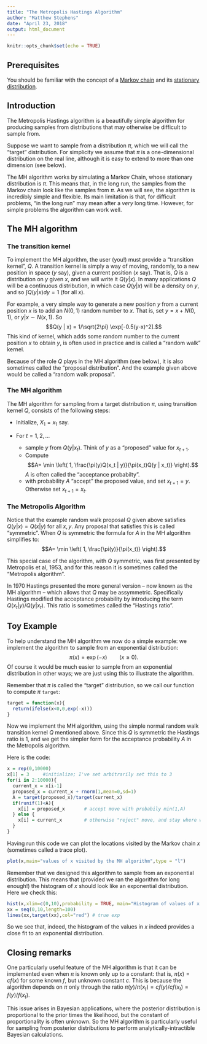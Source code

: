 ```yaml
---
title: "The Metropolis Hastings Algorithm"
author: "Matthew Stephens"
date: "April 23, 2018"
output: html_document
---
```


```r
knitr::opts_chunk$set(echo = TRUE)
```

## Prerequisites

You should be familiar with the concept of a [Markov chain](markov_chains_discrete_intro.html)
and its [stationary distribution](markov_chains_discrete_stationary_dist.html).

## Introduction

The Metropolis Hastings algorithm is a beautifully simple algorithm for producing samples from distributions that may otherwise be difficult to sample from. 

Suppose we want to sample from a distribution $\pi$,
which we will call the "target" distribution. For
simplicity we assume that $\pi$ is a one-dimensional distribution on the real line, although it
is easy to extend to more than one dimension (see below).

The MH algorithm works by simulating a Markov Chain, 
whose stationary distribution is $\pi$.
This means that, in the long run, the
samples from the Markov chain look like the
samples from $\pi$. As we will see, 
the algorithm is incredibly simple and flexible. 
Its main limitation  is that,
for difficult problems, "in the long run"
may mean after a *very* long time. However,
for simple problems the algorithm can work well.


## The MH algorithm

### The transition kernel

To implement the MH algorithm, the user (you!)
must provide a "transition kernel", $Q$. 
A transition
kernel is simply a way of moving, randomly, to a new position in space ($y$ say), given a current position ($x$ say). That is, $Q$ is a distribution on $y$ given $x$, and we will write it 
$Q(y | x)$. In many applications $Q$ will be a continuous distribution, in which case $Q(y|x)$ will be a density on $y$, and so $\int Q(y|x) dy =1$ (for all $x$). 

For example, a very simple way to generate a new position $y$ from a current position $x$ is to add an $N(0,1)$ random number to $x$. That is, set $y = x + N(0,1)$, or $y|x \sim N(x,1)$. So
$$Q(y | x) = 1/\sqrt{2\pi} \exp[-0.5(y-x)^2].$$
This kind of kernel, which adds some random number
to the current position $x$ to obtain $y$, is often used in practice and is called a "random walk" kernel. 

Because of the role $Q$ plays in the MH algorithm (see below), it is also sometimes called the "proposal distribution". And the example given above would be called a "random walk proposal".

### The MH algorithm

The MH algorithm for sampling from a target distribution $\pi$, using transition kernel $Q$, consists of the following steps:

+ Initialize, $X_1 = x_1$ say.
+ For $t=1,2,\dots$
  
    + sample $y$ from $Q(y | x_t)$. Think of $y$ as a "proposed" value for $x_{t+1}$.
    + Compute $$A= \min \left( 1, \frac{\pi(y)Q(x_t | y)}{\pi(x_t)Q(y | x_t)} \right).$$
    $A$ is often called the "acceptance probabilty".
    + with probability $A$ "accept" the proposed value, and set $x_{t+1}=y$. Otherwise set $x_{t+1}=x_{t}$. 


### The Metropolis Algorithm

Notice that the example random walk proposal $Q$ 
given above satisfies $Q(y|x)=Q(x|y)$ for all $x,y$.
Any proposal that satisfies this is called "symmetric". When $Q$ is symmetric the formula for $A$ in the MH algorithm simplifies to:
$$A= \min \left( 1, \frac{\pi(y)}{\pi(x_t)} \right).$$

This special case of the algorithm, with $Q$ 
symmetric, was first 
presented by Metropolis et al, 1953, and for this reason it
is sometimes called the "Metropolis algorithm".

In 1970 Hastings presented the more general version -- now known as the MH algorithm -- which allows that $Q$ may be assymmetric. Specifically Hastings modified the acceptance probability by introducing the term $Q(x_t|y)/Q(y|x_t)$. This ratio is sometimes called the "Hastings ratio".

## Toy Example

To help understand the MH algorithm we now do a simple example: we implement the algorithm to sample from an exponential distribution: 
$$\pi(x) = \exp(-x) \qquad (x \geq 0).$$ 
Of course it would be much easier to sample from an exponential distribution in other ways; we are just using this to illustrate the algorithm. 

Remember that $\pi$ is called the "target" distribution, so we call our function to compute $\pi$ `target`:
```r
target = function(x){
  return(ifelse(x<0,0,exp(-x)))
}
```

Now we implement the MH algorithm, using
the simple normal random walk transition kernel $Q$ mentioned above. Since this $Q$ is symmetric the Hastings ratio is 1, and we get the simpler form for the acceptance probability $A$ in the Metropolis algorithm. 

Here is the code:
```r
x = rep(0,10000)
x[1] = 3     #initialize; I've set arbitrarily set this to 3
for(i in 2:10000){
  current_x = x[i-1]
  proposed_x = current_x + rnorm(1,mean=0,sd=1)
  A = target(proposed_x)/target(current_x) 
  if(runif(1)<A){
    x[i] = proposed_x       # accept move with probabily min(1,A)
  } else {
    x[i] = current_x        # otherwise "reject" move, and stay where we are
  }
}
```

Having run this code we can plot the locations visited by the Markov chain $x$ (sometimes called a trace plot).
```r
plot(x,main="values of x visited by the MH algorithm",type = "l")
```

Remember that we designed this algorithm to sample from an exponential distribution. This means that (provided we ran the algorithm for long enough!) the histogram of $x$ should look like an exponential distribution.
Here we check this:
```r
hist(x,xlim=c(0,10),probability = TRUE, main="Histogram of values of x visited by MH algorithm")
xx = seq(0,10,length=100)
lines(xx,target(xx),col="red") # true exp
```
So we see that, indeed, the histogram
of the values in $x$ indeed provides a close fit
to an exponential distribution.


## Closing remarks

One particularly useful feature of the MH algorithm is that it can be implemented even when
$\pi$ is known only up to a constant: that is,
$\pi(x) = c f(x)$ for some known $f$, but unknown constant $c$. This is because the algorithm
depends on $\pi$ only through the ratio $\pi(y)/\pi(x_t)=cf(y)/cf(x_t) = f(y)/f(x_t)$.

This issue arises in Bayesian applications,
where the posterior distribution is proportional to the prior times the likelihood, but the constant of
proportionality is often unknown. So the MH algorithm is particularly useful for sampling
from posterior distributions to perform analytically-intractible Bayesian calculations.

